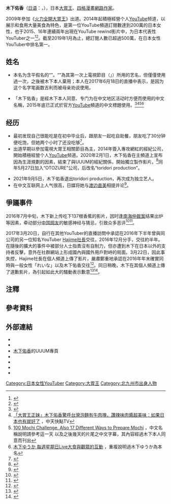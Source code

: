{{藝人
| 姓名 = 木下佑香
| 類型 = 女藝人
| 外文名 = {{jpn|j=木下ゆうか|link=no}}
| 英文名 =
| 圖片 = Yuka_Kinoshita.jpg
| 圖片尺寸 = 
| 圖片簡介 = 
| 國籍 = {{JPN}}
| 出生日期 = {{birth date and age|1985|2|4}}
| 出生地點 = {{JPN}}[[福岡縣|福岡縣]][[北九州市|北九州市]]
| 職業 = [[大胃王|大胃王]]、[[YouTuber|YouTuber]]、[[四格漫畫|四格漫畫]][[網路作家|網路作家]]
| 語言 = [[日語|日語]]
| 經紀公司 = {{link-ja|UUUM}}（2014年 - 2020年1月）
| 出道日期 = 2009年
| 出道作 = 《[[火力全開大胃王|火力全開大胃王]]》
| 活躍年代 = 2009年 - 至今
}}
{{Infobox YouTube personality
| name  = 木下ゆうか（木下佑香）
| image  = 
| image_size    = 250px
| caption = 
| birth_date = {{birth date and age|1985|2|4}}
| birth_place = {{JPN}}[[福岡縣|福岡縣]][[北九州市|北九州市]]
| height = 
| residence = 
| channel_name  = kinoyuu0204
| channel_display_name = Yuka Kinoshita木下ゆうか
| years_active = 2014年－
| genre  = [[大胃王|大胃王]]
| subscribers =約546万
| views  =2,157,445,891次
| stats_update = 2022年3月12日
| network = 
| silver_button = yes
| silver_year = 
| gold_button = yes
| gold_year = 
}}
'''木下佑香'''（[[日语|日语]]：{{lang|ja-JP|木下ゆうか}}，{{bd|1985年|2月4日||}}），日本[[大胃王|大胃王]]、[[四格漫畫|四格漫畫]][[網路作家|網路作家]]。

2009年參加《[[火力全開大胃王|火力全開大胃王]]》出道。2014年起積極經營个人[[YouTube|YouTube]]频道，以展示和食用大量美食為特色，是第一位YouTube頻道訂閱數達到200萬的日本女性，也于2015、16年連續兩年出現在YouTube rewind影片中，为日本代表性YouTuber之一<ref>{{Cite web |url = http://www.gq.com.tw/entertainment/culture/content-31127.html |title = 看她吃飯是件療癒的事情：日本大胃Youtuber木下佑香 |author = Ellen Wang |date = 2017-02-08 |publisher = GQ |language = zh |accessdate = 2017-05-06 |archive-date = 2017-05-10 |archive-url = https://web.archive.org/web/20170510233336/http://www.gq.com.tw/entertainment/culture/content-31127.html |dead-url = no }}</ref><ref>{{cite news|title=移動的無底胃洞！大胃女王大集合 光看就覺得飽了啊～|url=http://news.ltn.com.tw/news/life/breakingnews/2039176|accessdate=2018-01-29|work=自由时报|date=2017-04-23|archive-date=2018-01-30|archive-url=https://web.archive.org/web/20180130091507/http://news.ltn.com.tw/news/life/breakingnews/2039176|dead-url=no}}</ref>。截至2019年1月為止，總訂閱人數已超過500萬，在日本女性YouTuber中排名第一。

==姓名==
*本名为含平假名的“{{lang|ja|木下ゆうか}}”。“{{lang|ja|木下祐曄}}”為其第一次上電視節目（{{lang|ja|TVチャンピオン 2009年夏 新女王発掘戦}}」）所用的艺名，但僅僅使用過一次，之後被木下本人棄用；本人在2017年6月18日的直播中表示，是因为这个名字笔画数吉利而被母亲劝说使用。

*「木下佑香」是經木下本人同意、专门为在中文地区活动时方便而使用的中文名稱，2015年底已正式於官方[[YouTube|YouTube]]頻道的中文標題使用。<ref>{{Cite web |url=https://www.youtube.com/watch?v=VhPSv0C8EK8 |title=【大食】麻糬 100個的 17種吃法【木下佑香】 |accessdate=2016-05-22 |archive-date=2017-02-11 |archive-url=https://web.archive.org/web/20170211115334/https://www.youtube.com/watch?v=VhPSv0C8EK8&gl=US&hl=en |dead-url=no }}</ref><ref>[http://gotv.ctitv.com.tw/2016/05/207156.htm 「大胃王正妹」木下佑香驚呼台灣泡麵有牛肉塊，讚辣味肉醬超美味：如果日本也有就好了] {{Wayback|url=http://gotv.ctitv.com.tw/2016/05/207156.htm |date=20160619202627 }}，中天快點TV</ref><ref>[https://www.youtube.com/watch?v=VhPSv0C8EK8 100 Mochi Challenge, Also 17 Different Ways to Prepare Mochi] {{Wayback|url=https://www.youtube.com/watch?v=VhPSv0C8EK8 |date=20170211115334 }}，中文名稱說明請參考這一天 以及之後幾天的片尾之中文字幕，其內容經過木下本人同意而刊出</ref><ref>[https://www.youtube.com/playlist?list=PLSEFni51m3VLsFfF7X1_pGho2hzdjWrdF 木下ゆうか 每週星期日Live大食與觀眾的互動] {{Wayback|url=https://www.youtube.com/playlist?list=PLSEFni51m3VLsFfF7X1_pGho2hzdjWrdF |date=20170125130835 }}，重複說明過木下ゆうか為本名</ref>

== 经历 ==
*最初发现自己很能吃是在初中毕业后，跟朋友一起吃自助餐，朋友吃了30分钟便吃饱，但她两个小时了还没吃够<ref>{{Cite web|title=芸能事務所をやめてYouTuberになった理由 大食いタレント木下ゆうか|url=https://ascii.jp/elem/000/001/098/1098025/|access-date=2022-04-24|last=ASCII|work=ASCII.jp|language=ja|archive-date=2018-10-04|archive-url=https://web.archive.org/web/20181004165651/http://ascii.jp/elem/000/001/098/1098025/}}</ref>。
*出道早期以參加電視大胃王相關節目為主，2014年簽入專攻網紅的經紀公司{{link-ja|UUUM|UUUM}}，開始積極經營个人[[YouTube|YouTube]]频道。2020年2月1日，木下佑香在主頻道上宣布因為生涯規劃的因素，結束了與UUUM的經紀關係，開始獨立製作影片。<ref>{{Cite web |url = https://toyokeizai.net/articles/-/335978 |title = 憧れの職業｢YouTuber｣､戦国時代はこう稼ぐ |author = 前田 佳子 |date = 2020-03-25 |publisher = 東洋經濟 |language = ja |accessdate = 2017-05-06 |archive-date = 2020-03-23 |archive-url = https://web.archive.org/web/20200323050416/https://toyokeizai.net/articles/-/335978 |dead-url = no }}</ref>同年5月27日加入“OTOZURE”公司，后改名“toridori production”。

*2021年9月5日，木下佑香退出toridori production，再次成为独立艺人。
*在中文互联网上人气很高，日媒将她与[[渡邊直美|渡边直美]]相提并论<ref>{{Cite web|title=大食い女王の木下ゆうかと渡辺直美 中国ネットで人気集める|url=https://news.livedoor.com/article/detail/11435266/|access-date=2022-04-24|work=ライブドアニュース|language=ja|archive-date=2022-04-24|archive-url=https://web.archive.org/web/20220424073620/https://news.livedoor.com/article/detail/11435266/}}</ref>。

== 爭議事件 ==
2016年7月中旬，木下新上传吃下137根香蕉的影片，因时逢[[南海仲裁案|南海仲裁案]]结果出炉等因素，牵动部分[[中华人民共和国|中国]][[网友|网友]]的敏感神经与猜忌，引致众多恶评<ref>{{cite news|title=玻璃心！大胃王木下吃137根香蕉 中國網友：影射中國人口|url=http://news.ltn.com.tw/news/world/breakingnews/1767408|accessdate=2018-01-29|work=自由时报|date=2016-07-19|archive-date=2018-01-30|archive-url=https://web.archive.org/web/20180130091424/http://news.ltn.com.tw/news/world/breakingnews/1767408|dead-url=no}}</ref><ref>{{cite web|title=影／大胃女狂吞137根香蕉　遭陸網友批：影射中國人口數|url=https://www.setn.com/News.aspx?NewsID=165317|website=三立新聞網|accessdate=2018-01-29|date=2016-07-18|archive-date=2017-05-27|archive-url=https://web.archive.org/web/20170527215136/http://www.setn.com/News.aspx?NewsID=165317|dead-url=no}}</ref>。

2017年3月20日，自行在其他YouTuber的直播訪問中承認在2016年下半年曾與同公司的另一位知名YouTuber [[Hajime社長|Hajime社長]]交往，2016年12月分手，交往約半年。在隨後的擴大的事件中被部分人士指責沒有自制力，但亦遭到木下在日本以外的支持者反擊，意外在社群網站上形成國內與國外用戶對峙的局面。3月22日，因此事失控，Hajime社長在個人頻道上傳了影片，嚴肅鄭重地承認在2016年年末確實同時與一般女性「れいな」以及木下佑香交往<ref>{{Cite web |url=https://www.youtube.com/watch?v=uWLLUpgWdxI |title=今回の騒動について。 |access-date=2017-03-27 |archive-date=2021-12-24 |archive-url=https://web.archive.org/web/20211224063805/https://www.youtube.com/watch?v=uWLLUpgWdxI |dead-url=no }}</ref>。同日稍晚，木下在其個人頻道上傳了道歉影片，為引起如此大的騷動表示歉意<ref>{{Cite web |url=http://gogotsu.com/archives/27268 |title=はじめしゃちょーの女性問題を暴露したみずにゃん　広告代理店からの圧力がかけられTwitterも凍結 |accessdate=2017-03-27 |archive-date=2017-03-27 |archive-url=https://web.archive.org/web/20170327165744/http://gogotsu.com/archives/27268 |dead-url=no }}</ref><ref>{{cite news|title=淚訴遭渣男劈腿反挨批 大胃王網紅3度鞠躬致歉|url=https://ent.ltn.com.tw/news/breakingnews/2015981|accessdate=2018-01-29|work=自由时报|date=2017-03-25|archive-date=2018-01-30|archive-url=https://web.archive.org/web/20180130091354/https://ent.ltn.com.tw/news/breakingnews/2015981|dead-url=no}}</ref>。

==注釋==
{{Notelist}}

==參考資料==
{{Reflist|2}}

==外部連結==
*{{youtube|user=kinoyuu0204|木下佑香}}
*{{youtube|channel=UCjpPqow_Rlv0A9RePeJ6nAA|木下佑香第二}}
*[https://web.archive.org/web/20180822213757/https://www.uuum.jp/creator/kinoshitayuuka 木下佑香]的UUUM專頁
*{{Twitter|mochiko0204}}
*{{Facebook|木下ゆうか-KinoshitaYuka-825093884226382}}
*{{Instagram|yuka_kinoshita_0204}}
*{{Sinaweibo|mochiko0204}}


{{DEFAULTSORT:Kinoshita, Yuka}}
[[Category:日本女性YouTuber|Category:日本女性YouTuber]]
[[Category:大胃王|Category:大胃王]]
[[Category:北九州市出身人物|Category:北九州市出身人物]]